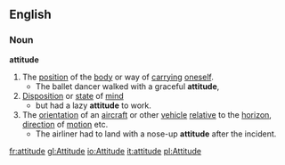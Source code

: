 ==English==
===Noun===
'''attitude'''
#The [[position]] of the [[body]] or way of [[carry]]ing [[oneself]].
#* The ballet dancer walked with a graceful '''attitude''',
#[[Disposition]] or [[state]] of [[mind]]
#* but had a lazy '''attitude''' to work.
#The [[orientation]] of an [[aircraft]] or other [[vehicle]] [[relative]] to the [[horizon]], [[direction]] of [[motion]] etc.
#* The airliner had to land with a nose-up '''attitude''' after the incident.

[[fr:attitude]]
[[gl:Attitude]]
[[io:Attitude]]
[[it:attitude]]
[[pl:Attitude]]